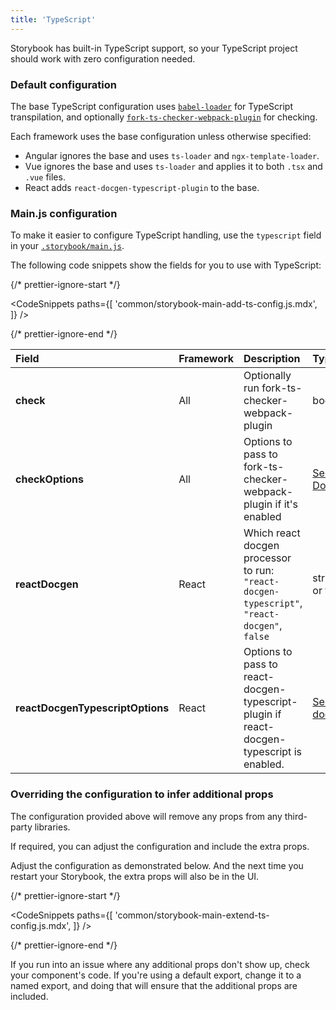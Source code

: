 ```yaml
---
title: 'TypeScript'
---
```


Storybook has built-in TypeScript support, so your TypeScript project should work with zero configuration needed.

### Default configuration

The base TypeScript configuration uses [`babel-loader`](https://webpack.js.org/loaders/babel-loader/) for TypeScript transpilation, and optionally [`fork-ts-checker-webpack-plugin`](https://github.com/TypeStrong/fork-ts-checker-webpack-plugin/blob/v4.1.6/README.md#options) for checking.

Each framework uses the base configuration unless otherwise specified:

- Angular ignores the base and uses `ts-loader` and `ngx-template-loader`.
- Vue ignores the base and uses `ts-loader` and applies it to both `.tsx` and `.vue` files.
- React adds `react-docgen-typescript-plugin` to the base.

### Main.js configuration

To make it easier to configure TypeScript handling, use the `typescript` field in your [`.storybook/main.js`](./overview.mdx#configure-story-rendering).

The following code snippets show the fields for you to use with TypeScript:

{/* prettier-ignore-start */}

<CodeSnippets
  paths={[
    'common/storybook-main-add-ts-config.js.mdx',
  ]}
/>

{/* prettier-ignore-end */}

| Field                            | Framework | Description                                                                                 | Type                                                                                                              |
| :------------------------------- | :-------- | :------------------------------------------------------------------------------------------ | :---------------------------------------------------------------------------------------------------------------- |
| **check**                        | All       | Optionally run fork-ts-checker-webpack-plugin                                               | boolean                                                                                                           |
| **checkOptions**                 | All       | Options to pass to fork-ts-checker-webpack-plugin if it's enabled                           | [See Docs](https://github.com/TypeStrong/fork-ts-checker-webpack-plugin/blob/v4.1.6/README.md#options)            |
| **reactDocgen**                  | React     | Which react docgen processor to run: `"react-docgen-typescript"`, `"react-docgen"`, `false` | string or false                                                                                                   |
| **reactDocgenTypescriptOptions** | React     | Options to pass to react-docgen-typescript-plugin if react-docgen-typescript is enabled.    | [See docs](https://github.com/hipstersmoothie/react-docgen-typescript-plugin)                                     |

### Overriding the configuration to infer additional props

The configuration provided above will remove any props from any third-party libraries.

If required, you can adjust the configuration and include the extra props.

Adjust the configuration as demonstrated below. And the next time you restart your Storybook, the extra props will also be in the UI.

{/* prettier-ignore-start */}

<CodeSnippets
  paths={[
    'common/storybook-main-extend-ts-config.js.mdx',
  ]}
/>

{/* prettier-ignore-end */}

<div class="aside">
If you run into an issue where any additional props don't show up, check your component's code. If you're using a default export, change it to a named export, and doing that will ensure that the additional props are included.
</div>
